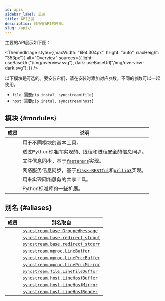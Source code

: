 ```yaml
---
id: apis
sidebar_label: 总览
title: API总览
description: 对所有API的总览。
slug: /apis/
---
```




<APITopBar type="package" source="." />

主要的API展示如下图：

<ThemedImage
  style={{maxWidth: "694.304px", height: "auto", maxHeight: "353px"}}
  alt="Overview"
  sources={{
    light: useBaseUrl("/img/overview.svg"),
    dark: useBaseUrl("/img/overview-dark.svg"),
  }}
/>

以下模块是可选的。要安装它们，请在安装时添加对应参数。不同的参数可以一起使用。

- `file`: 需要`pip install syncstream[file]`
- `host`: 需要`pip install syncstream[host]`

## 模块 {#modules}

|                                           成员                                           | <center>说明</center>                                                                                                              |
| :--------------------------------------------------------------------------------------: | :--------------------------------------------------------------------------------------------------------------------------------- |
|     [<IconObjType type="module" hasText={true} text="base"/>](./apis/base/index.mdx)     | 用于不同模块的基本工具。                                                                                                           |
|    [<IconObjType type="module" hasText={true} text="mproc"/>](./apis/mproc/index.mdx)    | 透过Python标准库实现的、线程和进程安全的信息同步。                                                                                 |
|     [<IconObjType type="module" hasText={true} text="file"/>](./apis/file/index.mdx)     | 文件信息同步，基于[`fasteners`<IconExternalLink/>][link-fasteners]实现。                                                           |
|     [<IconObjType type="module" hasText={true} text="host"/>](./apis/host/index.mdx)     | 网络服务信息同步，基于[`Flask-RESTful`<IconExternalLink/>][link-flask-restful]和[`urllib3`<IconExternalLink/>][link-urllib3]实现。 |
| [<IconObjType type="module" hasText={true} text="webtools"/>](./apis/webtools/index.mdx) | 用来实现网络服务的共享工具。                                                                                                       |
|    [<IconObjType type="module" hasText={true} text="utils"/>](./apis/utils/index.mdx)    | Python标准库的一些扩展。                                                                                                           |

## 别名 {#aliases}

|                               成员                                | <center>别名取自</center>                                            |
| :---------------------------------------------------------------: | :------------------------------------------------------------------- |
| <IconObjType type="class" hasText={true} text="GroupedMessage"/>  | [`syncstream.base.GroupedMessage`](./apis/base/GroupedMessage.mdx)   |
| <IconObjType type="class" hasText={true} text="redirect_stdout"/> | [`syncstream.base.redirect_stdout`](./apis/base/redirect_stdout.mdx) |
| <IconObjType type="class" hasText={true} text="redirect_stderr"/> | [`syncstream.base.redirect_stderr`](./apis/base/redirect_stderr.mdx) |
|   <IconObjType type="class" hasText={true} text="LineBuffer"/>    | [`syncstream.mproc.LineBuffer`](./apis/mproc/LineBuffer.mdx)         |
| <IconObjType type="class" hasText={true} text="LineProcBuffer"/>  | [`syncstream.mproc.LineProcBuffer`](./apis/mproc/LineProcBuffer.mdx) |
| <IconObjType type="class" hasText={true} text="LineProcMirror"/>  | [`syncstream.mproc.LineProcMirror`](./apis/mproc/LineProcMirror.mdx) |
| <IconObjType type="class" hasText={true} text="LineFileBuffer"/>  | [`syncstream.file.LineFileBuffer`](./apis/file/LineFileBuffer.mdx)   |
| <IconObjType type="class" hasText={true} text="LineHostBuffer"/>  | [`syncstream.host.LineHostBuffer`](./apis/host/LineHostBuffer.mdx)   |
| <IconObjType type="class" hasText={true} text="LineHostMirror"/>  | [`syncstream.host.LineHostMirror`](./apis/host/LineHostMirror.mdx)   |
| <IconObjType type="class" hasText={true} text="LineHostReader"/>  | [`syncstream.host.LineHostReader`](./apis/host/LineHostReader.mdx)   |

[link-fasteners]: https://fasteners.readthedocs.io/en/latest/
[link-flask-restful]: https://flask-restful.readthedocs.io/en/latest/
[link-urllib3]: https://urllib3.readthedocs.io/en/latest/index.html
